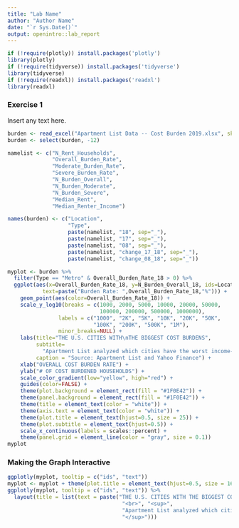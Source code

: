 ```yaml
---
title: "Lab Name"
author: "Author Name"
date: "`r Sys.Date()`"
output: openintro::lab_report
---
```


```r
if (!require(plotly)) install.packages('plotly')
library(plotly)
if (!require(tidyverse)) install.packages('tidyverse')
library(tidyverse)
if (!require(readxl)) install.packages('readxl')
library(readxl)
```

### Exercise 1

Insert any text here.

```r
burden <- read_excel("Apartment List Data -- Cost Burden 2019.xlsx", skip = 1)
burden <- select(burden, -12)

namelist <- c("N_Rent_Households",
              "Overall_Burden_Rate",
              "Moderate_Burden_Rate",
              "Severe_Burden_Rate",
              "N_Burden_Overall",
              "N_Burden_Moderate",
              "N_Burden_Severe",
              "Median_Rent",
              "Median_Renter_Income")

names(burden) <- c("Location",
                   "Type",
                   paste(namelist, "18", sep="_"),
                   paste(namelist, "17", sep="_"),
                   paste(namelist, "08", sep="_"),
                   paste(namelist, "change_17_18", sep="_"),
                   paste(namelist, "change_08_18", sep="_"))

myplot <- burden %>%
  filter(Type == "Metro" & Overall_Burden_Rate_18 > 0) %>%
  ggplot(aes(x=Overall_Burden_Rate_18, y=N_Burden_Overall_18, ids=Location,
           text=paste("Burden Rate: ",Overall_Burden_Rate_18,"%"))) +
    geom_point(aes(color=Overall_Burden_Rate_18)) +
    scale_y_log10(breaks = c(1000, 2000, 5000, 10000, 20000, 50000, 
                             100000, 200000, 500000, 1000000),
                labels = c("1000", "2K", "5K", "10K", "20K", "50K", 
                           "100K", "200K", "500K", "1M"),
                minor_breaks=NULL) +
    labs(title="THE U.S. CITIES WITH\nTHE BIGGEST COST BURDENS",
         subtitle=
           "Apartment List analyzed which cities have the worst income-to-rent ratios.",
         caption = "Source: Apartment List and Yahoo Finance") +
    xlab("OVERALL COST BURDEN RATE") +
    ylab("# OF COST BURDENED HOUSEHOLDS") +
    scale_color_gradient(low="yellow", high="red") +
    guides(color=FALSE) +
    theme(plot.background = element_rect(fill = "#1F0E42")) +
    theme(panel.background = element_rect(fill = "#1F0E42")) +
    theme(title = element_text(color = "white")) +
    theme(axis.text = element_text(color = "white")) +
    theme(plot.title = element_text(hjust=0.5, size = 25)) + 
    theme(plot.subtitle = element_text(hjust=0.5)) +
    scale_x_continuous(labels = scales::percent) +
    theme(panel.grid = element_line(color = "gray", size = 0.1))
myplot
```

### Making the Graph Interactive

```r
ggplotly(myplot, tooltip = c("ids", "text"))
myplot <- myplot + theme(plot.title = element_text(hjust=0.5, size = 16))
ggplotly(myplot, tooltip = c("ids", "text")) %>%
  layout(title = list(text = paste("THE U.S. CITIES WITH THE BIGGEST COST BURDENS",
                                    "<br>", "<sup>",
                                    "Apartment List analyzed which cities have the worst income-to-rent ratios.",
                                    "</sup>")))
```

```r

```